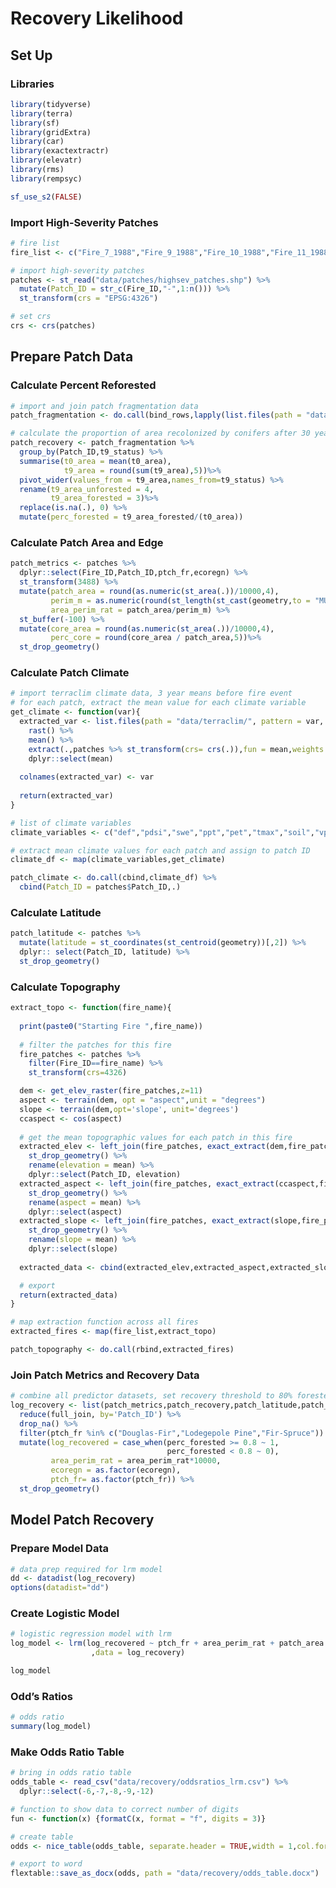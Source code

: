 
# Recovery Likelihood

## Set Up

### Libraries
```r
library(tidyverse)
library(terra)
library(sf)
library(gridExtra)
library(car)
library(exactextractr)
library(elevatr)
library(rms)
library(rempsyc)

sf_use_s2(FALSE)
```

### Import High-Severity Patches

```r
# fire list
fire_list <- c("Fire_7_1988","Fire_9_1988","Fire_10_1988","Fire_11_1988","Fire_12_1988","Fire_13_1988","Fire_14_1988","Fire_15_1988","Fire_16_1988","Fire_18_1988","Fire_19_1988","Fire_20_1988","Fire_22_1988","Fire_23_1988","Fire_25_1988","Fire_26_1988","Fire_28_1988","Fire_29_1988","Fire_31_1988","Fire_32_1989","Fire_33_1989","Fire_35_1989","Fire_38_1989","Fire_41_1989","Fire_42_1989","Fire_48_1990","Fire_49_1991","Fire_50_1991","Fire_51_1991","Fire_54_1991","Fire_1_1988","Fire_2_1988","Fire_3_1988","Fire_4_1988")

# import high-severity patches
patches <- st_read("data/patches/highsev_patches.shp") %>%
  mutate(Patch_ID = str_c(Fire_ID,"-",1:n())) %>%
  st_transform(crs = "EPSG:4326")

# set crs
crs <- crs(patches)
```

## Prepare Patch Data

### Calculate Percent Reforested

```r
# import and join patch fragmentation data
patch_fragmentation <- do.call(bind_rows,lapply(list.files(path = "data/patch_fate/t0t9", pattern = "t0t9", all.files=TRUE, full.names=TRUE),read_csv))

# calculate the proportion of area recolonized by conifers after 30 years
patch_recovery <- patch_fragmentation %>%
  group_by(Patch_ID,t9_status) %>%
  summarise(t0_area = mean(t0_area),
            t9_area = round(sum(t9_area),5))%>%
  pivot_wider(values_from = t9_area,names_from=t9_status) %>%
  rename(t9_area_unforested = 4,
         t9_area_forested = 3)%>%
  replace(is.na(.), 0) %>%
  mutate(perc_forested = t9_area_forested/(t0_area))
```

### Calculate Patch Area and Edge

```r
patch_metrics <- patches %>%
  dplyr::select(Fire_ID,Patch_ID,ptch_fr,ecoregn) %>%
  st_transform(3488) %>%
  mutate(patch_area = round(as.numeric(st_area(.))/10000,4),
         perim_m = as.numeric(round(st_length(st_cast(geometry,to = "MULTILINESTRING")),4)),
         area_perim_rat = patch_area/perim_m) %>%
  st_buffer(-100) %>%
  mutate(core_area = round(as.numeric(st_area(.))/10000,4),
         perc_core = round(core_area / patch_area,5))%>%
  st_drop_geometry()
```

### Calculate Patch Climate

```r
# import terraclim climate data, 3 year means before fire event
# for each patch, extract the mean value for each climate variable
get_climate <- function(var){
  extracted_var <- list.files(path = "data/terraclim/", pattern = var, all.files=TRUE, full.names=TRUE) %>%
    rast() %>%
    mean() %>% 
    extract(.,patches %>% st_transform(crs= crs(.)),fun = mean,weights = TRUE, exact = TRUE) %>%
    dplyr::select(mean)
  
  colnames(extracted_var) <- var
  
  return(extracted_var)
}

# list of climate variables
climate_variables <- c("def","pdsi","swe","ppt","pet","tmax","soil","vpd")

# extract mean climate values for each patch and assign to patch ID
climate_df <- map(climate_variables,get_climate)

patch_climate <- do.call(cbind,climate_df) %>% 
  cbind(Patch_ID = patches$Patch_ID,.)
```

### Calculate Latitude

```r
patch_latitude <- patches %>% 
  mutate(latitude = st_coordinates(st_centroid(geometry))[,2]) %>% 
  dplyr:: select(Patch_ID, latitude) %>% 
  st_drop_geometry()
```

### Calculate Topography

```r
extract_topo <- function(fire_name){
  
  print(paste0("Starting Fire ",fire_name))
  
  # filter the patches for this fire
  fire_patches <- patches %>% 
    filter(Fire_ID==fire_name) %>% 
    st_transform(crs=4326)

  dem <- get_elev_raster(fire_patches,z=11)
  aspect <- terrain(dem, opt = "aspect",unit = "degrees")
  slope <- terrain(dem,opt='slope', unit='degrees')
  ccaspect <- cos(aspect)
  
  # get the mean topographic values for each patch in this fire
  extracted_elev <- left_join(fire_patches, exact_extract(dem,fire_patches, append_cols = TRUE, max_cells_in_memory = 3e+08, fun = "mean")) %>% 
    st_drop_geometry() %>% 
    rename(elevation = mean) %>% 
    dplyr::select(Patch_ID, elevation)
  extracted_aspect <- left_join(fire_patches, exact_extract(ccaspect,fire_patches, append_cols = TRUE, max_cells_in_memory = 3e+08, fun = "mean")) %>% 
    st_drop_geometry() %>% 
    rename(aspect = mean) %>% 
    dplyr::select(aspect)
  extracted_slope <- left_join(fire_patches, exact_extract(slope,fire_patches, append_cols = TRUE, max_cells_in_memory = 3e+08, fun = "mean")) %>% 
    st_drop_geometry() %>% 
    rename(slope = mean) %>% 
    dplyr::select(slope)
  
  extracted_data <- cbind(extracted_elev,extracted_aspect,extracted_slope)

  # export
  return(extracted_data)
}
```

```r
# map extraction function across all fires
extracted_fires <- map(fire_list,extract_topo)

patch_topography <- do.call(rbind,extracted_fires) 
```

### Join Patch Metrics and Recovery Data

```r
# combine all predictor datasets, set recovery threshold to 80% forested
log_recovery <- list(patch_metrics,patch_recovery,patch_latitude,patch_climate,patch_topography) %>% 
  reduce(full_join, by='Patch_ID') %>% 
  drop_na() %>% 
  filter(ptch_fr %in% c("Douglas-Fir","Lodegepole Pine","Fir-Spruce")) %>% 
  mutate(log_recovered = case_when(perc_forested >= 0.8 ~ 1,
                                   perc_forested < 0.8 ~ 0),
         area_perim_rat = area_perim_rat*10000,
         ecoregn = as.factor(ecoregn),
         ptch_fr= as.factor(ptch_fr)) %>% 
  st_drop_geometry()
```

## Model Patch Recovery

### Prepare Model Data

```r
# data prep required for lrm model
dd <- datadist(log_recovery)
options(datadist="dd")
```

### Create Logistic Model

```r
# logistic regression model with lrm
log_model <- lrm(log_recovered ~ ptch_fr + area_perim_rat + patch_area + elevation + slope + aspect + def + swe
                  ,data = log_recovery)
```

```r
log_model
```
### Odd's Ratios

```r
# odds ratio
summary(log_model)
```

### Make Odds Ratio Table
```r
# bring in odds ratio table
odds_table <- read_csv("data/recovery/oddsratios_lrm.csv") %>%
  dplyr::select(-6,-7,-8,-9,-12)

# function to show data to correct number of digits
fun <- function(x) {formatC(x, format = "f", digits = 3)}

# create table 
odds <- nice_table(odds_table, separate.header = TRUE,width = 1,col.format.custom = c(4,6),format.custom = "fun")

# export to word 
flextable::save_as_docx(odds, path = "data/recovery/odds_table.docx")
```
